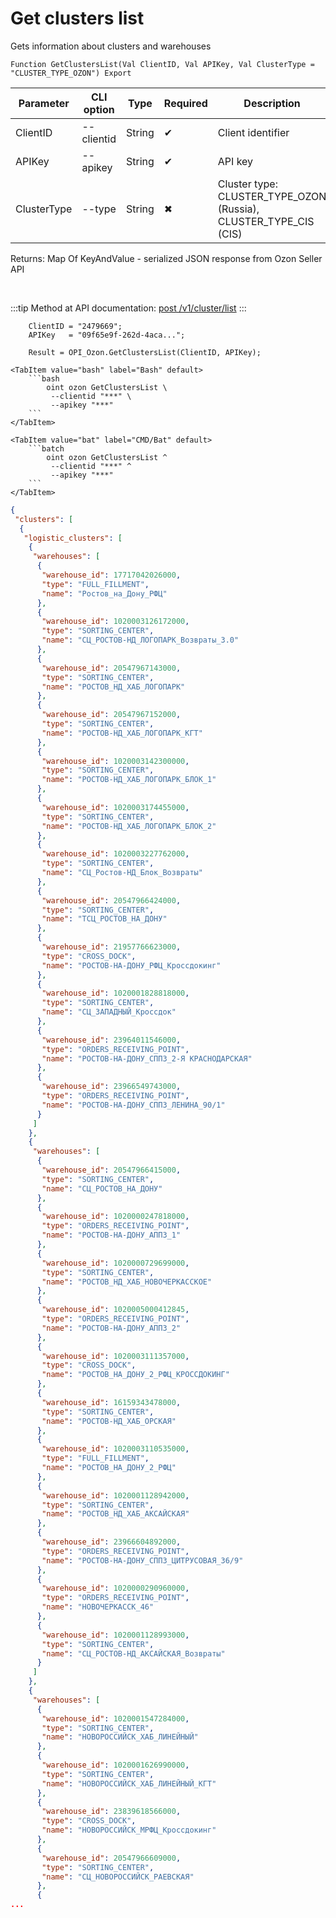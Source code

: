 ﻿---
sidebar_position: 1
description: Get clusters list and other functions to work with Ozon in the Open Integration Package, a free open-source integration library for 1C:Enterprise 8, OneScript and CLI
keywords: [1C, 1С, 1С:Enterprise, 1С:Enterprise 8.3, API, Integration, Services, Exchange, OneScript, CLI, Ozon]
---


# Get clusters list
 Gets information about clusters and warehouses



`Function GetClustersList(Val ClientID, Val APIKey, Val ClusterType = "CLUSTER_TYPE_OZON") Export`

  | Parameter | CLI option | Type | Required | Description |
  |-|-|-|-|-|
  | ClientID | --clientid | String | &#x2714; | Client identifier |
  | APIKey | --apikey | String | &#x2714; | API key |
  | ClusterType | --type | String | &#x2716; | Cluster type: CLUSTER_TYPE_OZON (Russia), CLUSTER_TYPE_CIS (CIS) |

  
  Returns:  Map Of KeyAndValue - serialized JSON response from Ozon Seller API

<br/>

:::tip
Method at API documentation: [post /v1/cluster/list](https://docs.ozon.ru/api/seller/#operation/SupplyDraftAPI_DraftClusterList)
:::
<br/>


```bsl title="1C:Enterprise/OneScript code example"
    ClientID = "2479669";
    APIKey   = "09f65e9f-262d-4aca...";

    Result = OPI_Ozon.GetClustersList(ClientID, APIKey);
```
 

 <Tabs>
  
    <TabItem value="bash" label="Bash" default>
        ```bash
            oint ozon GetClustersList \
             --clientid "***" \
             --apikey "***"
        ```
    </TabItem>
  
    <TabItem value="bat" label="CMD/Bat" default>
        ```batch
            oint ozon GetClustersList ^
             --clientid "***" ^
             --apikey "***"
        ```
    </TabItem>
</Tabs>


```json title="Result"
{
 "clusters": [
  {
   "logistic_clusters": [
    {
     "warehouses": [
      {
       "warehouse_id": 17717042026000,
       "type": "FULL_FILLMENT",
       "name": "Ростов_на_Дону_РФЦ"
      },
      {
       "warehouse_id": 1020003126172000,
       "type": "SORTING_CENTER",
       "name": "СЦ_РОСТОВ-НД_ЛОГОПАРК_Возвраты_3.0"
      },
      {
       "warehouse_id": 20547967143000,
       "type": "SORTING_CENTER",
       "name": "РОСТОВ_НД_ХАБ_ЛОГОПАРК"
      },
      {
       "warehouse_id": 20547967152000,
       "type": "SORTING_CENTER",
       "name": "РОСТОВ-НД_ХАБ_ЛОГОПАРК_КГТ"
      },
      {
       "warehouse_id": 1020003142300000,
       "type": "SORTING_CENTER",
       "name": "РОСТОВ-НД_ХАБ_ЛОГОПАРК_БЛОК_1"
      },
      {
       "warehouse_id": 1020003174455000,
       "type": "SORTING_CENTER",
       "name": "РОСТОВ-НД_ХАБ_ЛОГОПАРК_БЛОК_2"
      },
      {
       "warehouse_id": 1020003227762000,
       "type": "SORTING_CENTER",
       "name": "СЦ_Ростов-НД_Блок_Возвраты"
      },
      {
       "warehouse_id": 20547966424000,
       "type": "SORTING_CENTER",
       "name": "ТСЦ_РОСТОВ_НА_ДОНУ"
      },
      {
       "warehouse_id": 21957766623000,
       "type": "CROSS_DOCK",
       "name": "РОСТОВ-НА-ДОНУ_РФЦ_Кроссдокинг"
      },
      {
       "warehouse_id": 1020001828818000,
       "type": "SORTING_CENTER",
       "name": "СЦ_ЗАПАДНЫЙ_Кроссдок"
      },
      {
       "warehouse_id": 23964011546000,
       "type": "ORDERS_RECEIVING_POINT",
       "name": "РОСТОВ-НА-ДОНУ_СППЗ_2-Я КРАСНОДАРСКАЯ"
      },
      {
       "warehouse_id": 23966549743000,
       "type": "ORDERS_RECEIVING_POINT",
       "name": "РОСТОВ-НА-ДОНУ_СППЗ_ЛЕНИНА_90/1"
      }
     ]
    },
    {
     "warehouses": [
      {
       "warehouse_id": 20547966415000,
       "type": "SORTING_CENTER",
       "name": "СЦ_РОСТОВ_НА_ДОНУ"
      },
      {
       "warehouse_id": 1020000247818000,
       "type": "ORDERS_RECEIVING_POINT",
       "name": "РОСТОВ-НА-ДОНУ_АППЗ_1"
      },
      {
       "warehouse_id": 1020000729699000,
       "type": "SORTING_CENTER",
       "name": "РОСТОВ_НД_ХАБ_НОВОЧЕРКАССКОЕ"
      },
      {
       "warehouse_id": 1020005000412845,
       "type": "ORDERS_RECEIVING_POINT",
       "name": "РОСТОВ-НА-ДОНУ_АППЗ_2"
      },
      {
       "warehouse_id": 1020003111357000,
       "type": "CROSS_DOCK",
       "name": "РОСТОВ_НА_ДОНУ_2_РФЦ_КРОССДОКИНГ"
      },
      {
       "warehouse_id": 16159343478000,
       "type": "SORTING_CENTER",
       "name": "РОСТОВ-НД_ХАБ_ОРСКАЯ"
      },
      {
       "warehouse_id": 1020003110535000,
       "type": "FULL_FILLMENT",
       "name": "РОСТОВ_НА_ДОНУ_2_РФЦ"
      },
      {
       "warehouse_id": 1020001128942000,
       "type": "SORTING_CENTER",
       "name": "РОСТОВ_НД_ХАБ_АКСАЙСКАЯ"
      },
      {
       "warehouse_id": 23966604892000,
       "type": "ORDERS_RECEIVING_POINT",
       "name": "РОСТОВ-НА-ДОНУ_СППЗ_ЦИТРУСОВАЯ_36/9"
      },
      {
       "warehouse_id": 1020000290960000,
       "type": "ORDERS_RECEIVING_POINT",
       "name": "НОВОЧЕРКАССК_46"
      },
      {
       "warehouse_id": 1020001128993000,
       "type": "SORTING_CENTER",
       "name": "СЦ_РОСТОВ-НД_АКСАЙСКАЯ_Возвраты"
      }
     ]
    },
    {
     "warehouses": [
      {
       "warehouse_id": 1020001547284000,
       "type": "SORTING_CENTER",
       "name": "НОВОРОССИЙСК_ХАБ_ЛИНЕЙНЫЙ"
      },
      {
       "warehouse_id": 1020001626990000,
       "type": "SORTING_CENTER",
       "name": "НОВОРОССИЙСК_ХАБ_ЛИНЕЙНЫЙ_КГТ"
      },
      {
       "warehouse_id": 23839618566000,
       "type": "CROSS_DOCK",
       "name": "НОВОРОССИЙСК_МРФЦ_Кроссдокинг"
      },
      {
       "warehouse_id": 20547966609000,
       "type": "SORTING_CENTER",
       "name": "СЦ_НОВОРОССИЙСК_РАЕВСКАЯ"
      },
      {
...
```
